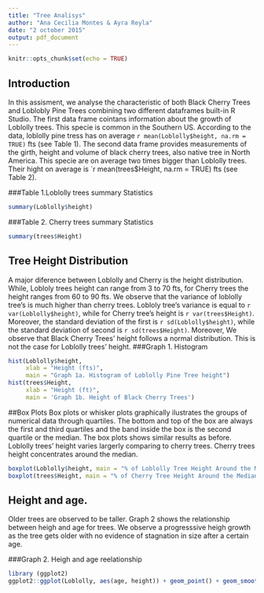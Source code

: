 ```yaml
---
title: "Tree Analisys"
author: "Ana Cecilia Montes & Ayra Reyla"
date: "2 october 2015"
output: pdf_document
---
```

```r
knitr::opts_chunk$set(echo = TRUE)
```
## Introduction
  In this assisment, we analyse the characteristic of both Black Cherry Trees and Loblobly Pine Trees combining two different dataframes built-in R Studio. 
  The first data frame cointans information about the growth of Loblolly trees. This specie is common in the Southern US. According to the data, loblolly pine tress has on average `r mean(Loblolly$height, na.rm = TRUE)` fts (see Table 1). 
  The second data frame  provides measurements of the girth, height and volume of black cherry trees, also native tree in North America. This specie are on average two times bigger than Loblolly trees. Their hight on average is `r mean(trees$Height, na.rm = TRUE) fts (see Table 2).  
  
###Table 1.Loblolly trees summary Statistics 
```r
summary(Loblolly$height)
```
###Table 2. Cherry trees summary Statistics 
```r
summary(trees$Height)
```
## Tree Height Distribution
  A major diference between Loblolly and Cherry is the height distribution. While, Lobloly trees height can range from 3 to 70 fts, for Cherry trees the height ranges from 60 to 90 fts. We observe that the variance of loblolly tree's is much higher than cherry trees. Lobloly tree's variance is equal to `r var(Loblolly$height)`, while for Cherry tree's height is `r var(trees$Height)`. Moreover, the standard deviation of the first is `r sd(Loblolly$height)`, while the standard deviation of second is `r sd(trees$Height)`. 
  Moreover, We observe that Black Cherry Trees' height follows a normal distribution. This is not the case for Loblolly trees' height.
###Graph 1. Histogram 
```r
hist(Loblolly$height, 
     xlab = "Height (fts)", 
     main = "Graph 1a. Histogram of Loblolly Pine Tree height")
hist(trees$Height, 
     xlab = "Height (ft)", 
     main = 'Graph 1b. Height of Black Cherry Trees')
```

##Box Plots
  Box plots or whisker plots graphically ilustrates the groups of numerical data through quartiles. The bottom and top of the box are always the first and third quartiles and the band inside the box is the second quartile or the median. The box plots shows similar results as before. Loblolly trees' height varies largerly comparing to cherry trees. Cherry trees height concentrates around the median.

```r
boxplot(Loblolly$height, main = "% of Loblolly Tree Height Around the Median")
boxplot(trees$Height, main = "% of Cherry Tree Height Around the Median")
```

## Height and age.
  Older trees are observed to be taller. Graph 2 shows the relationship between heigh and age for trees. We observe a progresssive heigh growth as the tree gets older with no evidence of stagnation in size after a certain age.
  
###Graph 2. Heigh and age reelationship
```r
library (ggplot2)
ggplot2::ggplot(Loblolly, aes(age, height)) + geom_point() + geom_smooth() + theme_bw()
```

